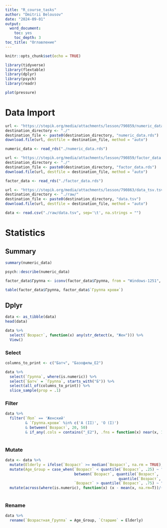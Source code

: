 ```yaml
---
title: "R_course_tasks"
author: "Dmitrii Belousov"
date: "2024-09-01"
output: 
  word_document:
    toc: yes
    toc_depth: 3
toc_title: "Оглавление"
---
```


```r
knitr::opts_chunk$set(echo = TRUE)

library(tidyverse)
library(flextable)
library(dplyr)
library(psych)
library(readr)
```

```r
plot(pressure)
```

# Data Import

```r
url <- "https://stepik.org/media/attachments/lesson/790859/numeric_data.rds"
destination_directory <- "./"
destination_file <- paste0(destination_directory, "numeric_data.rds")
download.file(url, destfile = destination_file, method = "auto")
```

```r
numeric_data <- read_rds("./numeric_data.rds")
```

```r
url <- "https://stepik.org/media/attachments/lesson/790859/factor_data.rds"
destination_directory <- "./"
destination_file <- paste0(destination_directory, "factor_data.rds")
download.file(url, destfile = destination_file, method = "auto")
```

```r
factor_data <- read_rds("./factor_data.rds")
```

```r
url <- "https://stepik.org/media/attachments/lesson/790863/data_tsv.tsv"
destination_directory <- "./raw/"
destination_file <- paste0(destination_directory, "data.tsv")
download.file(url, destfile = destination_file, method = "auto")
```

```r
data <- read.csv("./raw/data.tsv", sep='\t', na.strings = "")
```

# Statistics

## Summary

```r
summary(numeric_data)
```

```r
psych::describe(numeric_data)
```

```r
factor_data$Группа <- iconv(factor_data$Группа, from = "Windows-1251", to = "UTF-8")

table(factor_data$Группа, factor_data$`Группа крови`)
```

## Dplyr

```r
data <- as_tibble(data)
head(data)
```

```r
data %>% 
  select(`Возраст`, function(x) any(str_detect(x, "Жен"))) %>% 
  View()
```

### Select

```r

columns_to_print <- c("Батч", "Базофилы_E2")

data %>% 
  select(`Группа`, where(is.numeric)) %>% 
  select(`Батч` = `Группа`, starts_with("Б")) %>% 
  select(all_of(columns_to_print)) %>% 
  slice_sample(prop = .1)
```

### Filter

```r
data %>% 
  filter(`Пол` == 'Женский' 
         & `Группа.крови` %in% c('A (II)', 'O (I)') 
         & between(`Возраст`, 20, 50) 
         & if_any(.cols = contains("_E2"), .fns = function(x) near(x, 1.5, tol = 0.3)))
  
```

### Mutate

```r
data <- data %>% 
  mutate(Elderly = ifelse(`Возраст` >= median(`Возраст`, na.rm = TRUE), "Yes", "No")) %>% 
  mutate(Age_Group = case_when(`Возраст` < quantile(`Возраст`, .25) ~ "Young", 
                               between(`Возраст`, quantile(`Возраст`, .25), 
                                                   quantile(`Возраст`, .75)) ~ "Average",
                               `Возраст` > quantile(`Возраст`, .75) ~ "Old")) %>% 
  mutate(across(where(is.numeric), function(x) (x - mean(x, na.rm=T))/(sd(x, na.rm = T))))
  
```

### Rename

```r
data %>% 
  rename(`Возрастная_Группа` = Age_Group, `Старшие` = Elderly)
```












